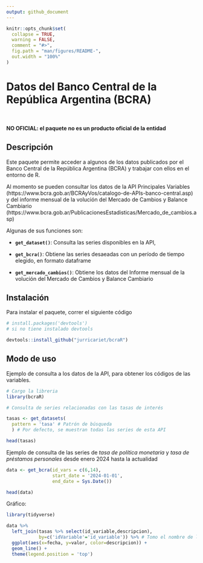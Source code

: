 ```yaml
---
output: github_document
---
```




```r
knitr::opts_chunk$set(
  collapse = TRUE,
  warning = FALSE,
  comment = "#>",
  fig.path = "man/figures/README-",
  out.width = "100%"
)
```



# Datos del Banco Central de la República Argentina (BCRA)

<br>

**NO OFICIAL: el paquete no es un producto oficial de la entidad**

## Descripción

Este paquete permite acceder a algunos de los datos publicados por el Banco Central de la República Argentina (BCRA) y trabajar con ellos en el entorno de R. 

Al momento se pueden consultar los datos de la API Principales Variables (https://www.bcra.gob.ar/BCRAyVos/catalogo-de-APIs-banco-central.asp) y del informe mensual de la volución del Mercado de Cambios y Balance Cambiario (https://www.bcra.gob.ar/PublicacionesEstadisticas/Mercado_de_cambios.asp)


Algunas de sus funciones son:

- **`get_dataset()`**: Consulta las series disponibles en la API,

- **`get_bcra()`**: Obtiene las series desaeadas con un período de tiempo elegido, en formato dataframe

- **`get_mercado_cambios()`**: Obtiene los datos del Informe mensual de la volución del Mercado de Cambios y Balance Cambiario 




## Instalación

Para instalar el paquete, correr el siguiente código
```r
# install.packages('devtools')
# si no tiene instalado devtools

devtools::install_github("jurricariet/bcraR")
```

## Modo de uso

Ejemplo de consulta a los datos de la API, para obtener los códigos de las variables.

```r
# Cargo la libreria
library(bcraR)

# Consulta de series relacionadas con las tasas de interés

tasas <- get_datasets(
  pattern = 'tasa' # Patrón de búsqueda
  ) # Por defecto, se muestran todas las series de esta API

head(tasas)
```

Ejemplo de consulta de las series de _tasa de política monetaria_ y _tasa de préstamos personales_ desde enero 2024 hasta la actualidad

```r


data <- get_bcra(id_vars = c(6,14),
                 start_date = '2024-01-01',
                 end_date = Sys.Date())

head(data)
```

Gráfico:

```r
library(tidyverse)

data %>% 
  left_join(tasas %>% select(id_variable,descripcion),
            by=c('idVariable'='id_variable')) %>% # Tomo el nombre de la variable de la tabla de series disponibles
  ggplot(aes(x=fecha, y=valor, color=descripcion)) +
  geom_line() +
  theme(legend.position = 'top') 
```









